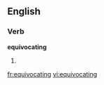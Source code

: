 
==English==

===Verb===
'''equivocating'''

# {{present participle of|[[equivocate]]}}

[[fr:equivocating]]
[[vi:equivocating]]
